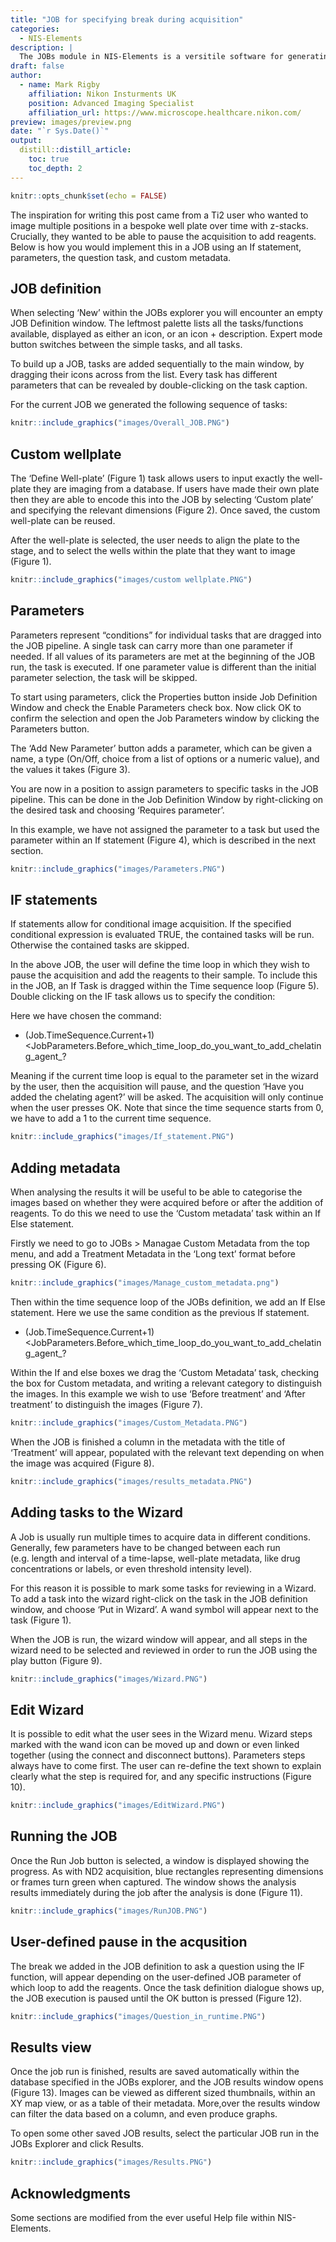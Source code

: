 ```yaml
---
title: "JOB for specifying break during acquisition"
categories:
  - NIS-Elements
description: |
  The JOBs module in NIS-Elements is a versitile software for generating bespoke imaging experiments. Here we show how to include a user specified break in the acquisition so that solutions can be added manually to the sample. The user then presses Ok for the aquisition to continue.
draft: false
author:
  - name: Mark Rigby 
    affiliation: Nikon Insturments UK
    position: Advanced Imaging Specialist
    affiliation_url: https://www.microscope.healthcare.nikon.com/
preview: images/preview.png
date: "`r Sys.Date()`"
output:
  distill::distill_article:
    toc: true
    toc_depth: 2
---
```


```r
knitr::opts_chunk$set(echo = FALSE)
```

The inspiration for writing this post came from a Ti2 user who wanted to image multiple positions in a bespoke well plate over time with z-stacks. Crucially, they wanted to be able to pause the acquisition to add reagents. Below is how you would implement this in a JOB using an If statement, parameters, the question task, and custom metadata.


## JOB definition

When selecting 'New' within the JOBs explorer you will encounter an empty JOB Definition window. The leftmost palette lists all the tasks/functions available, displayed as either an icon, or an icon + description. Expert mode button switches between the simple tasks, and all tasks. 

To build up a JOB, tasks are added sequentially to the main window, by dragging their icons across from the list. Every task has different parameters that can be revealed by double-clicking on the task caption. 

For the current JOB we generated the following sequence of tasks:


```r

knitr::include_graphics("images/Overall_JOB.PNG")

```

## Custom wellplate

The 'Define Well-plate' (Figure 1) task allows users to input exactly the well-plate they are imaging from a database. If users have made their own plate then they are able to encode this into the JOB by selecting 'Custom plate' and specifying the relevant dimensions (Figure 2). Once saved, the custom well-plate can be reused.

After the well-plate is selected, the user needs to align the plate to the stage, and to select the wells within the plate that they want to image (Figure 1).  


```r

knitr::include_graphics("images/custom wellplate.PNG")

```


## Parameters

Parameters represent “conditions” for individual tasks that are dragged into the JOB pipeline. A single task can carry more than one parameter if needed. If all values of its parameters are met at the beginning of the JOB run, the task is executed. If one parameter value is different than the initial parameter selection, the task will be skipped.

To start using parameters, click the  Properties button inside Job Definition Window and check the Enable Parameters check box. Now click OK to confirm the selection and open the Job Parameters window by clicking the  Parameters button.  

The 'Add New Parameter' button adds a parameter, which can be given a name, a type (On/Off, choice from a list of options or a numeric value), and  the values it takes (Figure 3).

You are now in a position to assign parameters to specific tasks in the JOB pipeline. This can be done in the Job Definition Window by right-clicking on the desired task and choosing 'Requires parameter'.

In this example, we have not assigned the parameter to a task but used the parameter within an If statement (Figure 4), which is described in the next section.

```r

knitr::include_graphics("images/Parameters.PNG")

```

## IF statements

If statements allow for conditional image acquisition. If the specified conditional expression is evaluated TRUE, the contained tasks will be run. Otherwise the contained tasks are skipped. 

In the above JOB, the user will define the time loop in which they wish to pause the acquisition and add the reagents to their sample. To include this in the JOB, an If Task is dragged within the Time sequence loop (Figure 5). Double clicking on the IF task allows us to specify the condition:

Here we have chosen the command: 

- (Job.TimeSequence.Current+1)<JobParameters.Before_which_time_loop_do_you_want_to_add_chelating_agent_? 

Meaning if the current time loop is equal to the parameter set in the wizard by the user, then the acquisition will pause, and the question 'Have you added the chelating agent? ' will be asked. The acquisition will only continue when the user presses OK. Note that since the time sequence starts from 0, we have to add a 1 to the current time sequence.


```r

knitr::include_graphics("images/If_statement.PNG")

```



## Adding metadata

When analysing the results it will be useful to be able to categorise the images based on whether they were acquired before or after the addition of reagents. To do this we need to use the 'Custom metadata' task within an If Else statement. 

Firstly we need to go to JOBs > Managae Custom Metadata from the top menu, and add a Treatment Metadata in the 'Long text' format before pressing OK (Figure 6).

```r

knitr::include_graphics("images/Manage_custom_metadata.png")

```

Then within the time sequence loop of the JOBs definition, we add an If Else statement. Here we use the same condition as the previous If statement. 

- (Job.TimeSequence.Current+1)<JobParameters.Before_which_time_loop_do_you_want_to_add_chelating_agent_? 

Within the If and else boxes we drag the 'Custom Metadata' task, checking the box for Custom metadata, and writing a relevant category to distinguish the images. In this example we wish to use 'Before treatment' and 'After treatment' to distinguish the images (Figure 7).  

```r

knitr::include_graphics("images/Custom_Metadata.PNG")

```

When the JOB is finished a column in the metadata with the title of 'Treatment' will appear, populated with the relevant text depending on when the image was acquired (Figure 8). 


```r

knitr::include_graphics("images/results_metadata.PNG")

```


## Adding tasks to the Wizard

A Job is usually run multiple times to acquire data in different conditions. Generally, few parameters have to be changed between each run (e.g. length and interval of a time-lapse, well-plate metadata, like drug concentrations or labels, or even threshold intensity level).  

For this reason it is possible to mark some tasks for reviewing in a Wizard. To add a task into the wizard right-click on the task in the JOB definition window, and choose 'Put in Wizard'. A wand symbol will appear next to the task (Figure 1).

When the JOB is run, the wizard window will appear, and all steps in the wizard need to be selected and reviewed in order to run the JOB using the play button (Figure 9).

```r

knitr::include_graphics("images/Wizard.PNG")

```


## Edit Wizard

It is possible to edit what the user sees in the Wizard menu. Wizard steps marked with the wand icon can be moved up and down or even linked together (using the connect and disconnect buttons). Parameters steps always have to come first. The user can re-define the text shown to explain clearly what the step is required for, and any specific instructions (Figure 10).  

```r

knitr::include_graphics("images/EditWizard.PNG")

```


## Running the JOB

Once the Run Job button is selected, a window is displayed showing the progress. As with ND2 acquisition, blue rectangles representing dimensions or frames turn green when captured. The window shows the analysis results immediately during the job after the analysis is done (Figure 11).  


```r

knitr::include_graphics("images/RunJOB.PNG")

```

## User-defined pause in the acqusition

The break we added in the JOB definition to ask a question using the IF function, will appear depending on the user-defined JOB parameter of which loop to add the reagents. Once the task definition dialogue shows up, the JOB execution is paused until the OK button is pressed (Figure 12).

```r

knitr::include_graphics("images/Question_in_runtime.PNG")

```


## Results view

Once the job run is finished, results are saved automatically within the database specified in the JOBs explorer, and the JOB results window opens (Figure 13). Images can be viewed as different sized thumbnails, within an XY map view, or as a table of their metadata. More,over the results window can filter the data based on a column, and even produce graphs.  

To open some other saved JOB results, select the particular JOB run in the JOBs Explorer and click Results. 

```r

knitr::include_graphics("images/Results.PNG")

```

## Acknowledgments {.appendix}

Some sections are modified from the ever useful Help file within NIS-Elements.








